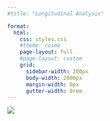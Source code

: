 ```yaml
---
#title: "Longitudinal Analysis"

format:
  html:
    css: styles.css
    #theme: cosmo
    page-layout: full
    #page-layout: custom
    grid:
      sidebar-width: 200px
      body-width: 2000px
      margin-width: 0px
      gutter-width: 0rem
---
```


::: {.column-screen}
![](./figures/Frame.svg)
:::






